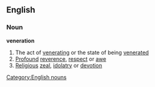 ==English==
===Noun===
'''veneration'''
#The act of [[venerating]] or the state of being [[venerated]]
#[[Profound]] [[reverence]], [[respect]] or [[awe]]
#[[Religious]] [[zeal]], [[idolatry]] or [[devotion]]
[[Category:English nouns]]